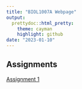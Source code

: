 ```yaml
---
title: "BIOL1007A Webpage"
output: 
  prettydoc::html_pretty:
    theme: cayman
    highlight: github
date: "2023-01-10"
---
```


## Assignments

[Assignment 1](Assignment_1.html)  


